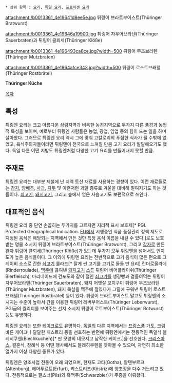  * 상위 항목 : [[요리]], [[독일 요리]], [[프로이센 요리]]

attachment:/b0013361_4e19641d8ee5e.jpg
튀링어 브라트부어스트(Thüringer Bratwurst)

attachment:/b0013361_4e19646a19900.jpg
튀링어 자우어브라텐(Thüringer Sauerbraten)과 튀링어 클뢰세(Thüringer Klöße)

attachment:/b0013361_4e196493ca8ce.jpg?width=500
튀링어 무츠브라텐(Thüringer Mutzbraten)

attachment:/b0013361_4e1964afce343.jpg?width=500
튀링어 로스트브래텔(Thüringer Rostbrätel)

'''Thüringer Küche'''

[[목차]]

== 특성 ==
튀링엔 요리는 크고 아름다운 삼림지역과 비옥한 농경지역으로 두가지 다른 풍경과 농업적 특성을 보이며, 예로부터 튀링엔 사람들은 농업, 광업, 임업 등의 힘이 드는 일을 하며 살아왔다. 그러므로 튀링엔 요리 역시 그에 맞춰 고칼로리의 푸짐한 식사가 될 수밖에 없었고, 육식주의자들이라면 튀링엔이 천국으로 느껴질 만큼 고기 요리가 발달해오기도 했다. 독일 다른 어떤 지방도 튀링엔처럼 다양한 고기 요리를 만들어내지 못할 만큼.

== 주재료 ==
튀링엔 요리는 대부분 제철에 난 지역 토산 재료를 사용하는 경향이 있다. 이런 재료들로는 [[감자]], [[양배추]], [[사과]], [[자두]] 및 이런저런 과일 종류로 겨울을 대비해 절여지기도 하는 것들이다. [[쇠고기]], [[돼지고기]], 그리고 숲에서 얻은 사슴고기도 보편적으로 쓰인다. 

== 대표적인 음식 ==
튀링엔 요리 중 단연 손꼽히는 두가지를 고르자면 지리적 표시 보호제[* PGI. Protected Geographical Indication. [[EU]]에서 시행중인 식품 품질관리 정책 제도로 지정된 음식은 해당되는 지역에서 만든 것만 특정 음식 이름을 내걸 수 있다.]로도 보호받는 명물 소시지 튀링어 브라트부어스트(Thüringer Bratwurst), 그리고 [[감자]]로 만든 완자 튀링어 클뢰세(Thüringer Klöße)가 있는데 두가지 모두 튀링엔을 넘어서도 인지도가 높은 음식들이다. 그 이외에 튀링엔 요리는 전반적으로 고기 음식이 많은 편으로 그레이비 소스로 간한 [[쇠고기]] 룰라드[* 잘게 썬 고기를 고기로 둘둘 만 요리] 린더로울라데(Rinderroulade), [[맥주]]에 끓여낸 [[돼지고기]] [[스튜]] 튀링어 비어플라이쉬(Thüringer Bierfleisch), 마리네이드에 건포도와 같이 절인 [[쇠고기]]를 생강빵과 곁들여먹는 튀링어 자우어브라텐(Thüringer Sauerbraten),  돼지 어깻살 꼬치구이 튀링어 무츠브라텐(Thüringer Mutzbraten), 돼지 목살을 맥주에 절였다가 그릴에 구워낸 튀링어 로스트브래텔(Thüringer Rostbrätel) 등이 있다. 튀링어 브라트부어스트 말고도 튀링엔의 소시지는 수준이 높아서 간을 이용한 튀링어 레버부어스트(Thüringer Leberwurst), PGI급의 퀄리티를 보여주는 선지 소시지 튀링어 로트부어스트(Thüringer Rotwurst) 등도 유명하다.

튀링엔 요리는 또한 [[케이크]]로도 유명하다. [[독일]]의 다른 지역에서는 [[프랑스]]풍 가토, 크림 바른 케이크나 달달한 패스트리 등을 선호하는 반면에 튀링엔에서는 전통적인 독일식 블레히쿠헨(Blechkuchen)[* 판 모양의 네모지고 납작한 케이크.]을 선호한다. [[크리스마스]], 결혼식, 장례식 등 어떤 행사에서도 블레히쿠헨을 찾아볼 수 있으며, 자연히 최소한 열가지 이상 다양한 종류가 있다.

튀링엔은 양조사업 전통이 오래 되었으며, 현재도 고타(Gotha), 알텐부르크(Altenburg), 에어푸르트(Erfurt), 쾨스트리츠(Köstriz)에 양조장을 다수 거느리고 있다. 전통적으로는 필스너(Pils)와 흑맥주(Schwarzbier)가 주종을 이뤄왔다.
